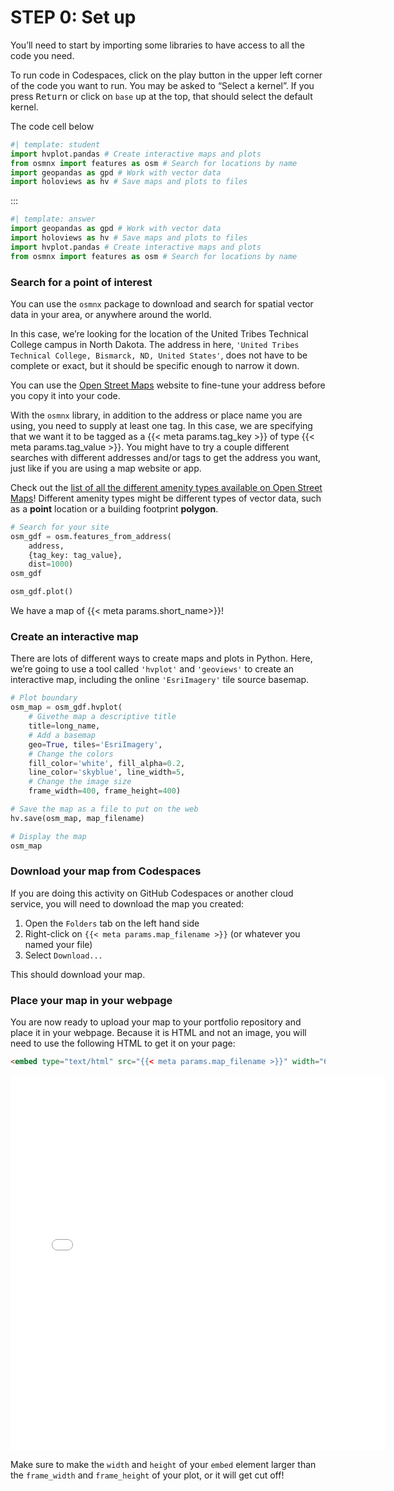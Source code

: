 # STEP 0: Set up

You'll need to start by importing some libraries to have access to all the code you need.

::: {.content-visible when-format="ipynb"}
:::: {.callout-tip}
To run code in Codespaces, click on the play button in the upper left corner of the code you want to run. You may be asked to "Select a kernel". If you press <kbd>Return</kbd> or click on `base` up at the top, that should select the default kernel.
::::
:::

::: {.callout-task}
The code cell below 
:::

```python
#| template: student
import hvplot.pandas # Create interactive maps and plots
from osmnx import features as osm # Search for locations by name
import geopandas as gpd # Work with vector data
import holoviews as hv # Save maps and plots to files
```

:::
```python
#| template: answer
import geopandas as gpd # Work with vector data
import holoviews as hv # Save maps and plots to files
import hvplot.pandas # Create interactive maps and plots
from osmnx import features as osm # Search for locations by name
```

### Search for a point of interest

You can use the `osmnx` package to download and search for spatial vector data in your area, or anywhere around the world.

In this case, we're looking for the location of the United Tribes Technical College campus in North Dakota. The address in here, `'United Tribes Technical College, Bismarck, ND, United States'`, does not have to be complete or exact, but it should be specific enough to narrow it down. 


::: {.callout-tip}
You can use the [Open Street Maps](https://www.openstreetmap.org/) website to fine-tune your address before you copy it into your code.
:::

With the `osmnx` library, in addition to the address or place name you are using, you need to supply at least one tag. In this case, we are specifying that we want it to be tagged as a {{< meta params.tag_key >}} of type {{< meta params.tag_value >}}. You might have to try a couple different searches with different addresses and/or tags to get the address you want, just like if you are using a map website or app.


::: {.callout-tip}
Check out the [list of all the different amenity types available on Open Street Maps](https://wiki.openstreetmap.org/wiki/Key:amenity)! Different amenity types might be different types of vector data, such as a **point** location or a building footprint **polygon**.
:::


```python
# Search for your site
osm_gdf = osm.features_from_address(
    address,
    {tag_key: tag_value},
    dist=1000)
osm_gdf
```

```python
osm_gdf.plot()
```

We have a map of {{< meta params.short_name>}}!

### Create an interactive map

There are lots of different ways to create maps and plots in Python. Here, we're going to use a tool called `'hvplot'` and `'geoviews'` to create an interactive map, including the online `'EsriImagery'` tile source basemap.

```python
# Plot boundary
osm_map = osm_gdf.hvplot(
    # Givethe map a descriptive title
    title=long_name,
    # Add a basemap
    geo=True, tiles='EsriImagery',
    # Change the colors
    fill_color='white', fill_alpha=0.2,
    line_color='skyblue', line_width=5,
    # Change the image size
    frame_width=400, frame_height=400)

# Save the map as a file to put on the web
hv.save(osm_map, map_filename)

# Display the map
osm_map
```


### Download your map from Codespaces

If you are doing this activity on GitHub Codespaces or another cloud service, you will need to download the map you created:

  1. Open the `Folders` tab on the left hand side
  2. Right-click on `{{< meta params.map_filename >}}` (or whatever you named your file)
  3. Select `Download...`

This should download your map.

### Place your map in your webpage

You are now ready to upload your map to your portfolio repository and place it in your webpage. Because it is HTML and not an image, you will need to use the following HTML to get it on your page:

```markdown
<embed type="text/html" src="{{< meta params.map_filename >}}" width="600" height="600">
```

<embed type="text/html" src="{{< meta params.map_filename >}}" width="600" height="600">

::: {.callout-important}
Make sure to make the `width` and `height` of your `embed` element larger than the `frame_width` and `frame_height` of your plot, or it will get cut off!
:::
